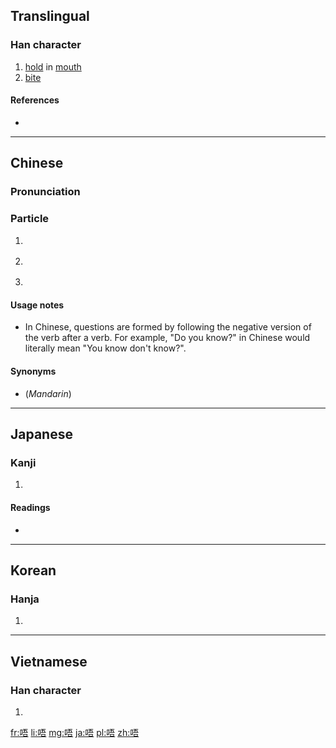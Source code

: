 ==Translingual==

===Han character===
{{Han char|rn=30|rad=口|as=07|sn=10|four=6106<sub>1</sub>|canj=口一一口 (RMMR), X口一一口 (XRMMR)|ids=⿰[[口]][[吾]]}}

# [[hold]] in [[mouth]]
# [[bite]]

====References====
* {{Han ref|kx=0193.051|dkj=03741|dj=0413.110|hdz=10627.020|uh=5514|ud=21780|bh=ADF8|bd=44536}}

----

==Chinese==
{{zh-hanzi-box|[[唔]]}}

===Pronunciation===
{{zh-pron
|c=m4
|cat=particle
}}

===Particle===
{{zh-particle}}

# {{context|Cantonese|lang=zh}} {{non-gloss definition|Put before a verb to make it negative.}}
#: {{zh-usex|'''唔'''好意思，我 '''唔''' 記得。|Sorry, I don't remember|C-GZ|link=y|in_notes=y}}
#: {{zh-usex|你 知 '''唔''' 知道 游水池 喺 邊度{dou6} 呀{aa3}？|Do you know where the swimming pool is?|C-GZ|link=y|in_notes=y}}
# {{context|Cantonese|lang=zh}} {{non-gloss definition|Particle of hesitation, of thinking.}}
#: {{zh-usex|「唔…不如 去 嗰 間 餐廳 吖！」|Well... let's go to that restaurant!|C-GZ|link=y|in_notes=y}}
# {{context|Cantonese|lang=zh}} {{non-gloss definition|Particle of agreement.}}
#: {{zh-usex|「咁樣 得 唔 得 呀？」「唔。」|"Is this OK now?" "Yes."|C-GZ|link=y|in_notes=y}}

====Usage notes====
* In Chinese, questions are formed by following the negative version of the verb after a verb. For example, "Do you know?" in Chinese would literally mean "You know don't know?".

====Synonyms====
* (''Mandarin'') {{zh-l|不}}

----

==Japanese==

===Kanji===
{{ja-kanji|grade=|rs=口07}}

# {{defn|lang=ja|sort=口07}}

====Readings====
* {{ja-readings|on=[[ご]] (go)|kun=}}

----

==Korean==

===Hanja===
{{ko-hanja|hangeul=오|rv=o|mr=o}}

# {{defn|lang=ko|sort=口07}}

----

==Vietnamese==

===Han character===
{{vi-hantu|[[ngô]]|rs=口07}}

# {{defn|lang=vi|sort=口07}}

[[fr:唔]]
[[li:唔]]
[[mg:唔]]
[[ja:唔]]
[[pl:唔]]
[[zh:唔]]